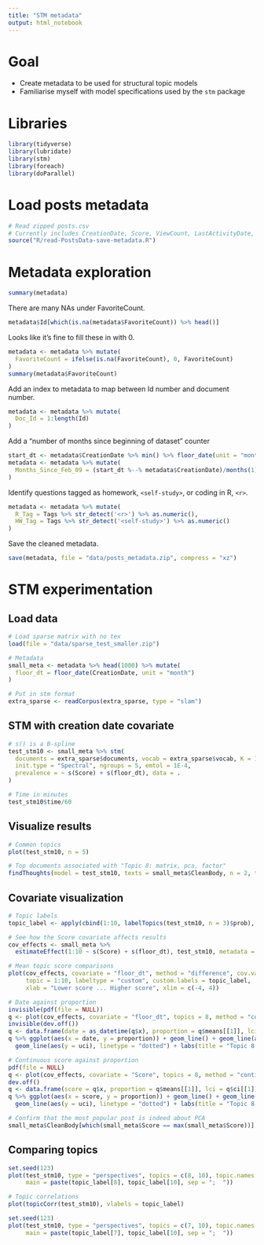 ```yaml
---
title: "STM metadata"
output: html_notebook
---
```


# Goal

  * Create metadata to be used for structural topic models
  * Familiarise myself with model specifications used by the `stm` package
  
# Libraries

```r
library(tidyverse)
library(lubridate)
library(stm)
library(foreach)
library(doParallel)
```

# Load posts metadata

```r
# Read zipped posts.csv
# Currently includes CreationDate, Score, ViewCount, LastActivityDate, AnswerCount, FavoriteCount, Tags
source("R/read-PostsData-save-metadata.R")
```

# Metadata exploration

```r
summary(metadata)
```

There are many NAs under FavoriteCount.

```r
metadata$Id[which(is.na(metadata$FavoriteCount)) %>% head()]
```

Looks like it's fine to fill these in with 0.

```r
metadata <- metadata %>% mutate(
  FavoriteCount = ifelse(is.na(FavoriteCount), 0, FavoriteCount)
)
summary(metadata$FavoriteCount)
```

Add an index to metadata to map between Id number and document number.

```r
metadata <- metadata %>% mutate(
  Doc_Id = 1:length(Id)
)
```

Add a "number of months since beginning of dataset" counter

```r
start_dt <- metadata$CreationDate %>% min() %>% floor_date(unit = "month")
metadata <- metadata %>% mutate(
  Months_Since_Feb_09 = (start_dt %--% metadata$CreationDate)/months(1)
)
```

Identify questions tagged as homework, `<self-study>`, or coding in R, `<r>`.

```r
metadata <- metadata %>% mutate(
  R_Tag = Tags %>% str_detect('<r>') %>% as.numeric(),
  HW_Tag = Tags %>% str_detect('<self-study>') %>% as.numeric()
)
```

Save the cleaned metadata.

```r
save(metadata, file = "data/posts_metadata.zip", compress = "xz")
```

# STM experimentation

## Load data

```r
# Load sparse matrix with no tex
load(file = "data/sparse_test_smaller.zip")

# Metadata
small_meta <- metadata %>% head(1000) %>% mutate(
  floor_dt = floor_date(CreationDate, unit = "month")
)

# Put in stm format
extra_sparse <- readCorpus(extra_sparse, type = "slam")
```

## STM with creation date covariate

```r
# s() is a B-spline
test_stm10 <- small_meta %>% stm(
  documents = extra_sparse$documents, vocab = extra_sparse$vocab, K = 10,
  init.type = "Spectral", ngroups = 5, emtol = 1E-4,
  prevalence = ~ s(Score) + s(floor_dt), data = .
)
```

```r
# Time in minutes
test_stm10$time/60
```

## Visualize results

```r
# Common topics
plot(test_stm10, n = 5)

# Top documents associated with "Topic 8: matrix, pca, factor"
findThoughts(model = test_stm10, texts = small_meta$CleanBody, n = 2, topics = 8)$docs$`Topic 8` %>% substr(0, 500)
```

## Covariate visualization

```r
# Topic labels
topic_label <- apply(cbind(1:10, labelTopics(test_stm10, n = 3)$prob), MARGIN = 1, FUN = paste, collapse = ", ")

# See how the Score covariate affects results
cov_effects <- small_meta %>%
  estimateEffect(1:10 ~ s(Score) + s(floor_dt), test_stm10, metadata = ., documents = extra_sparse$documents)
```

```r
# Mean topic score comparisons
plot(cov_effects, covariate = "floor_dt", method = "difference", cov.value1 = 0, cov.value2 = 20,
     topic = 1:10, labeltype = "custom", custom.labels = topic_label,
     xlab = "Lower score ... Higher score", xlim = c(-4, 4))
```

```r
# Date against proportion
invisible(pdf(file = NULL))
q <- plot(cov_effects, covariate = "floor_dt", topics = 8, method = "continuous")
invisible(dev.off())
q <- data.frame(date = as_datetime(q$x), proportion = q$means[[1]], lci = q$ci[[1]][1, ], uci = q$ci[[1]][2, ])
q %>% ggplot(aes(x = date, y = proportion)) + geom_line() + geom_line(aes(y = lci), linetype = "dotted") +
  geom_line(aes(y = uci), linetype = "dotted") + labs(title = "Topic 8: matrix, pca, factor")

# Continuous score against proportion
pdf(file = NULL)
q <- plot(cov_effects, covariate = "Score", topics = 8, method = "continuous")
dev.off()
q <- data.frame(score = q$x, proportion = q$means[[1]], lci = q$ci[[1]][1, ], uci = q$ci[[1]][2, ])
q %>% ggplot(aes(x = score, y = proportion)) + geom_line() + geom_line(aes(y = lci), linetype = "dotted") +
  geom_line(aes(y = uci), linetype = "dotted") + labs(title = "Topic 8: matrix, pca, factor")

# Confirm that the most popular post is indeed about PCA
small_meta$CleanBody[which(small_meta$Score == max(small_meta$Score))] %>% substr(0, 500)
```

## Comparing topics

```r
set.seed(123)
plot(test_stm10, type = "perspectives", topics = c(8, 10), topic.names = topic_label,
     main = paste(topic_label[8], topic_label[10], sep = ";  "))
```

```r
# Topic correlations
plot(topicCorr(test_stm10), vlabels = topic_label)
```

```r
set.seed(123)
plot(test_stm10, type = "perspectives", topics = c(7, 10), topic.names = topic_label,
     main = paste(topic_label[7], topic_label[10], sep = ";  "))
```
